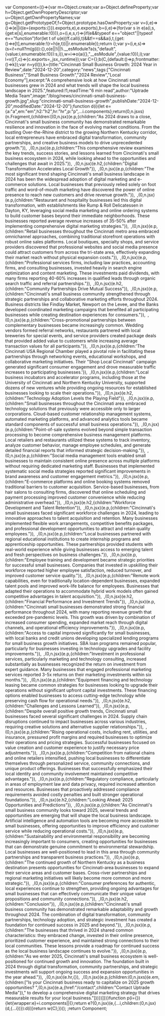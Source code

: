 var Component=(()=>{var m=Object.create;var a=Object.defineProperty;var h=Object.getOwnPropertyDescriptor;var u=Object.getOwnPropertyNames;var g=Object.getPrototypeOf,f=Object.prototype.hasOwnProperty;var v=(i,e)=>()=>(e||i((e={exports:{}}).exports,e),e.exports),b=(i,e)=>{for(var s in e)a(i,s,{get:e[s],enumerable:!0})},o=(i,e,s,r)=>{if(e&&typeof e=="object"||typeof e=="function")for(let t of u(e))!f.call(i,t)&&t!==s&&a(i,t,{get:()=>e[t],enumerable:!(r=h(e,t))||r.enumerable});return i};var y=(i,e,s)=>(s=i!=null?m(g(i)):{},o(e||!i||!i.__esModule?a(s,"default",{value:i,enumerable:!0}):s,i)),w=i=>o(a({},"__esModule",{value:!0}),i);var l=v((T,c)=>{c.exports=_jsx_runtime});var C={};b(C,{default:()=>p,frontmatter:()=>k});var n=y(l()),k={title:"Cincinnati Small Business Growth: 2024 Year in Review",date:"2024-12-20",category:"news",tags:["Cincinnati Business","Small Business Growth","2024 Review","Local Economy"],excerpt:"A comprehensive look at how Cincinnati small businesses grew in 2024 and what trends will shape the local business landscape in 2025.",featured:!1,readTime:"6 min read",author:"Uptrade Media Team",image:"/blog/news/cincinnati-small-business-growth.jpg",slug:"cincinnati-small-business-growth",publishDate:"2024-12-20",modifiedDate:"2024-12-20"};function d(i){let e={a:"a",em:"em",h2:"h2",hr:"hr",p:"p",...i.components};return(0,n.jsxs)(n.Fragment,{children:[(0,n.jsx)(e.p,{children:"As 2024 draws to a close, Cincinnati's small business community has demonstrated remarkable resilience and innovation in the face of evolving market conditions. From the bustling Over-the-Rhine district to the growing Northern Kentucky corridor, local entrepreneurs have embraced digital transformation, community partnerships, and creative business models to drive unprecedented growth."}),`
`,(0,n.jsx)(e.p,{children:"This comprehensive review examines the key trends, success stories, and lessons learned from Cincinnati's small business ecosystem in 2024, while looking ahead to the opportunities and challenges that await in 2025."}),`
`,(0,n.jsx)(e.h2,{children:"Digital Transformation Accelerates Local Growth"}),`
`,(0,n.jsx)(e.p,{children:"The most significant trend shaping Cincinnati's small business landscape in 2024 has been the widespread adoption of digital marketing and e-commerce solutions. Local businesses that previously relied solely on foot traffic and word-of-mouth marketing have discovered the power of online presence to reach new customers and drive revenue growth."}),`
`,(0,n.jsx)(e.p,{children:"Restaurant and hospitality businesses led this digital transformation, with establishments like Rump & Roll Delicatessen in Dayton, KY, leveraging social media marketing and online ordering systems to build customer bases beyond their immediate neighborhoods. These businesses reported average revenue increases of 35-50% after implementing comprehensive digital marketing strategies."}),`
`,(0,n.jsx)(e.p,{children:"Retail businesses throughout the Cincinnati metro area embraced omnichannel approaches, combining traditional storefront operations with robust online sales platforms. Local boutiques, specialty shops, and service providers discovered that professional websites and social media presence could attract customers from across the tri-state area, effectively expanding their market reach without physical expansion costs."}),`
`,(0,n.jsx)(e.p,{children:"Professional services firms, including law practices, accounting firms, and consulting businesses, invested heavily in search engine optimization and content marketing. These investments paid dividends, with many firms reporting 40-60% increases in qualified leads through organic search traffic and referral partnerships."}),`
`,(0,n.jsx)(e.h2,{children:"Community Partnerships Drive Mutual Success"}),`
`,(0,n.jsx)(e.p,{children:"Cincinnati's small business community strengthened through strategic partnerships and collaborative marketing efforts throughout 2024. Business districts like Findlay Market, Newport on the Levee, and the Banks developed coordinated marketing campaigns that benefited all participating businesses while creating destination experiences for consumers."}),`
`,(0,n.jsx)(e.p,{children:"Cross-promotional partnerships between complementary businesses became increasingly common. Wedding vendors formed referral networks, restaurants partnered with local breweries for special events, and service providers created package deals that provided added value to customers while increasing average transaction values for all participants."}),`
`,(0,n.jsx)(e.p,{children:'The Cincinnati USA Regional Chamber played a pivotal role in facilitating these partnerships through networking events, educational workshops, and collaborative marketing initiatives. Their "Shop Local Cincinnati" campaign generated significant consumer engagement and drove measurable traffic increases to participating businesses.'}),`
`,(0,n.jsx)(e.p,{children:"Local business incubators and accelerator programs, including those at the University of Cincinnati and Northern Kentucky University, supported dozens of new ventures while providing ongoing resources for established businesses looking to scale their operations."}),`
`,(0,n.jsx)(e.h2,{children:"Technology Adoption Levels the Playing Field"}),`
`,(0,n.jsx)(e.p,{children:"Small businesses throughout the Cincinnati area embraced technology solutions that previously were accessible only to larger corporations. Cloud-based customer relationship management systems, automated marketing platforms, and advanced analytics tools became standard components of successful small business operations."}),`
`,(0,n.jsx)(e.p,{children:"Point-of-sale systems evolved beyond simple transaction processing to become comprehensive business management platforms. Local retailers and restaurants utilized these systems to track inventory, analyze customer behavior, manage employee schedules, and generate detailed financial reports that informed strategic decision-making."}),`
`,(0,n.jsx)(e.p,{children:"Social media management tools enabled small businesses to maintain consistent online presence across multiple platforms without requiring dedicated marketing staff. Businesses that implemented systematic social media strategies reported significant improvements in brand awareness and customer engagement metrics."}),`
`,(0,n.jsx)(e.p,{children:"E-commerce platforms and online booking systems removed traditional barriers to customer acquisition. Service-based businesses, from hair salons to consulting firms, discovered that online scheduling and payment processing improved customer convenience while reducing administrative overhead."}),`
`,(0,n.jsx)(e.h2,{children:"Workforce Development and Talent Retention"}),`
`,(0,n.jsx)(e.p,{children:"Cincinnati's small businesses faced significant workforce challenges in 2024, leading to innovative approaches to talent acquisition and retention. Many businesses implemented flexible work arrangements, competitive benefits packages, and professional development opportunities to attract and retain quality employees."}),`
`,(0,n.jsx)(e.p,{children:"Local businesses partnered with regional educational institutions to create internship programs and apprenticeship opportunities. These partnerships provided students with real-world experience while giving businesses access to emerging talent and fresh perspectives on business challenges."}),`
`,(0,n.jsx)(e.p,{children:"Employee training and development became strategic priorities for successful small businesses. Companies that invested in upskilling their workforce reported higher employee satisfaction, reduced turnover, and improved customer service quality."}),`
`,(0,n.jsx)(e.p,{children:"Remote work capabilities, even for traditionally location-dependent businesses, expanded talent pools and improved work-life balance for employees. Businesses that adapted their operations to accommodate hybrid work models often gained competitive advantages in talent acquisition."}),`
`,(0,n.jsx)(e.h2,{children:"Financial Performance and Investment Trends"}),`
`,(0,n.jsx)(e.p,{children:"Cincinnati small businesses demonstrated strong financial performance throughout 2024, with many reporting revenue growth that exceeded pre-pandemic levels. This growth was driven by combination of increased consumer spending, expanded market reach through digital channels, and operational efficiency improvements."}),`
`,(0,n.jsx)(e.p,{children:"Access to capital improved significantly for small businesses, with local banks and credit unions developing specialized lending programs for small business growth initiatives. SBA loan programs remained popular, particularly for businesses investing in technology upgrades and facility improvements."}),`
`,(0,n.jsx)(e.p,{children:"Investment in professional services, particularly marketing and technology consulting, increased substantially as businesses recognized the return on investment from expert guidance. Many businesses that engaged professional marketing services reported 3-5x returns on their marketing investments within six months."}),`
`,(0,n.jsx)(e.p,{children:"Equipment financing and technology leasing became common strategies for businesses looking to upgrade their operations without significant upfront capital investments. These financing options enabled businesses to access cutting-edge technology while preserving cash flow for operational needs."}),`
`,(0,n.jsx)(e.h2,{children:"Challenges and Lessons Learned"}),`
`,(0,n.jsx)(e.p,{children:"Despite overall positive growth trends, Cincinnati small businesses faced several significant challenges in 2024. Supply chain disruptions continued to impact businesses across various industries, requiring creative solutions and alternative supplier relationships."}),`
`,(0,n.jsx)(e.p,{children:"Rising operational costs, including rent, utilities, and insurance, pressured profit margins and required businesses to optimize their operations and pricing strategies. Successful businesses focused on value creation and customer experience to justify necessary price adjustments."}),`
`,(0,n.jsx)(e.p,{children:"Competition from national chains and online retailers intensified, pushing local businesses to differentiate themselves through personalized service, community connections, and unique product offerings. Businesses that successfully emphasized their local identity and community involvement maintained competitive advantages."}),`
`,(0,n.jsx)(e.p,{children:"Regulatory compliance, particularly in areas of employment law and data privacy, required increased attention and resources. Businesses that proactively addressed compliance requirements avoided costly penalties and built stronger operational foundations."}),`
`,(0,n.jsx)(e.h2,{children:"Looking Ahead: 2025 Opportunities and Predictions"}),`
`,(0,n.jsx)(e.p,{children:"As Cincinnati's small business community looks toward 2025, several trends and opportunities are emerging that will shape the local business landscape. Artificial intelligence and automation tools are becoming more accessible to small businesses, offering opportunities to improve efficiency and customer service while reducing operational costs."}),`
`,(0,n.jsx)(e.p,{children:"Sustainability and environmental responsibility are becoming increasingly important to consumers, creating opportunities for businesses that can demonstrate genuine commitment to environmental stewardship. Local businesses are well-positioned to lead in this area through community partnerships and transparent business practices."}),`
`,(0,n.jsx)(e.p,{children:"The continued growth of Northern Kentucky as a business destination presents opportunities for Cincinnati-area businesses to expand their service areas and customer bases. Cross-river partnerships and regional marketing initiatives will likely become more common and more strategic."}),`
`,(0,n.jsx)(e.p,{children:"Consumer preferences for authentic, local experiences continue to strengthen, providing ongoing advantages for small businesses that can effectively communicate their unique value propositions and community connections."}),`
`,(0,n.jsx)(e.h2,{children:"Conclusion"}),`
`,(0,n.jsx)(e.p,{children:"Cincinnati's small business community has demonstrated remarkable adaptability and growth throughout 2024. The combination of digital transformation, community partnerships, technology adoption, and strategic investment has created a foundation for continued success in 2025 and beyond."}),`
`,(0,n.jsx)(e.p,{children:"The businesses that thrived in 2024 shared common characteristics: they embraced change, invested in their online presence, prioritized customer experience, and maintained strong connections to their local communities. These lessons provide a roadmap for continued success as the local business landscape continues to evolve."}),`
`,(0,n.jsx)(e.p,{children:"As we enter 2025, Cincinnati's small business ecosystem is well-positioned for continued growth and innovation. The foundation built in 2024 through digital transformation, community partnerships, and strategic investments will support ongoing success and expansion opportunities in the year ahead."}),`
`,(0,n.jsx)(e.hr,{}),`
`,(0,n.jsx)(e.p,{children:(0,n.jsxs)(e.em,{children:["Is your Cincinnati business ready to capitalize on 2025 growth opportunities? ",(0,n.jsx)(e.a,{href:"/contact",children:"Contact Uptrade Media"})," to develop a comprehensive digital marketing strategy that drives measurable results for your local business."]})})]})}function p(i={}){let{wrapper:e}=i.components||{};return e?(0,n.jsx)(e,{...i,children:(0,n.jsx)(d,{...i})}):d(i)}return w(C);})();
;return Component;